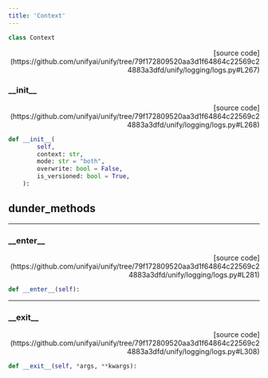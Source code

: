 ```yaml
---
title: 'Context'
---
```


```python
class Context
```

<p align="right">[source code](https://github.com/unifyai/unify/tree/79f172809520aa3d1f64864c22569c24883a3dfd/unify/logging/logs.py#L267)</p>



### \_\_init\_\_

<p align="right">[source code](https://github.com/unifyai/unify/tree/79f172809520aa3d1f64864c22569c24883a3dfd/unify/logging/logs.py#L268)</p>

```python
def __init__(
        self,
        context: str,
        mode: str = "both",
        overwrite: bool = False,
        is_versioned: bool = True,
    ):
```



## dunder_methods

---

### \_\_enter\_\_

<p align="right">[source code](https://github.com/unifyai/unify/tree/79f172809520aa3d1f64864c22569c24883a3dfd/unify/logging/logs.py#L281)</p>

```python
def __enter__(self):
```



---

### \_\_exit\_\_

<p align="right">[source code](https://github.com/unifyai/unify/tree/79f172809520aa3d1f64864c22569c24883a3dfd/unify/logging/logs.py#L308)</p>

```python
def __exit__(self, *args, **kwargs):
```

